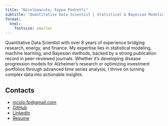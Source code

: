 ```yaml
---
title: "Nicol&oacute; Foppa Pedretti"
subtitle: "Quantitative Data Scientist | Statistical & Bayesian Modeling"
format: 
  html:
    fontsize: smaller
---
```


Quantitative Data Scientist with over 8 years of experience bridging research, energy, and finance. My expertise lies in statistical modeling, machine learning, and Bayesian methods, backed by a strong publication record in peer-reviewed journals. Whether it's developing disease progression models for Alzheimer's research or optimizing investment portfolios through advanced time series analysis, I thrive on turning complex data into actionable insights.

## Contacts

- [nicolo.fp@gmail.com](mailto:nicolo.fp@gmail.com)
- [GitHub](https://github.com/nicolofp)
- [LinkedIn](https://www.linkedin.com/in/nicol%C3%B2-foppa-pedretti-b841a299)
- [Resume](docs_pdf/NFP_resume.pdf)

